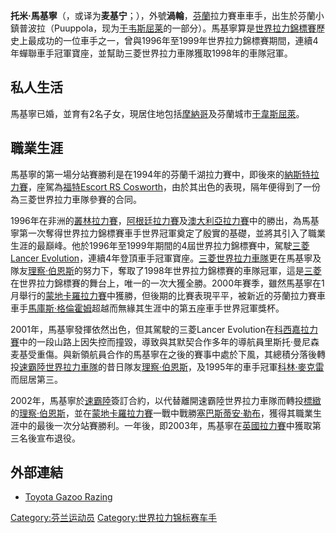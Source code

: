 {{noteTA
|1=zh-hans:斯巴魯; zh-hant:速霸陸;
|2=zh-hans:汤米; zh-hant:托米;
|3=zh-hans:达喀尔; zh-hant:達卡;
|4=zh-hans:勒芒; zh-hant:利曼;
|5=zh-hans:塞恩斯; zh-hant:聖茲;
|6=zh-hans:格隆霍姆; zh-hant:葛蘭洪;
}}
{{Infobox WRC driver
| name = 托米·馬基寧
| image= Wrc fin 2004 makinen.jpg
| caption = 已退休的馬基寧訪問2004年芬蘭拉力賽期間
| birth_date = {{birth date and age|1964|06|26|df=y}}
| nationality = {{FIN}}
| Years = 1987年-2003年
| Teams =  [[三菱世界拉力車隊|三菱世界拉力車隊]], [[速霸陸世界拉力車隊|速霸陸世界拉力車隊]]
| Races = 139
| Championships = 4 ([[1996年世界拉力錦標賽|1996]], [[1997年世界拉力錦標賽|1997]], [[1998年世界拉力錦標賽|1998]], [[1999年世界拉力錦標賽|1999]])
| Wins = 24
| Podiums = 45
| Stagewins = 362
| Points = 544
| First race = 1987 [[千湖拉力賽|千湖拉力賽]]
| First win = 1994 [[千湖拉力賽|千湖拉力賽]]
| Last win = 2002 [[蒙地卡羅拉力賽|蒙地卡羅拉力賽]]
| Last race = 2003 [[英國拉力賽|英國拉力賽]]
}}
'''托米·馬基寧'''（{{lang-fi|Tommi Antero Mäkinen}}，或译为'''麦基宁'''；{{bd|1964年|6月26日}}），外號'''渦輪'''，[[芬蘭|芬蘭]]拉力賽車車手，出生於芬蘭小鎮普波拉（Puuppola，现为[[于韦斯屈莱|于韦斯屈莱]]的一部分）。馬基寧算是[[世界拉力錦標賽|世界拉力錦標賽]]歷史上最成功的一位車手之一，曾與1996年至1999年世界拉力錦標賽期間，連續4年蟬聯車手冠軍寶座，並幫助三菱世界拉力車隊獲取1998年的車隊冠軍。

== 私人生活 ==
馬基寧已婚，並育有2名子女，現居住地包括[[摩納哥|摩納哥]]及芬蘭城市[[于韋斯屈萊|于韋斯屈萊]]。

== 職業生涯 ==
馬基寧的第一場分站賽勝利是在1994年的芬蘭千湖拉力賽中，即後來的[[納斯特拉力賽|納斯特拉力賽]]，座駕為[[福特Escort|福特Escort RS Cosworth]]，由於其出色的表現，隔年便得到了一份為三菱世界拉力車隊參賽的合同。

1996年在非洲的[[叢林拉力賽|叢林拉力賽]]，[[阿根廷拉力賽|阿根廷拉力賽]]及[[澳大利亞拉力賽|澳大利亞拉力賽]]中的勝出，為馬基寧第一次奪得世界拉力錦標賽車手世界冠軍奠定了殷實的基礎，並將其引入了職業生涯的最巔峰。他於1996年至1999年期間的4屆世界拉力錦標賽中，駕駛[[三菱Lancer_Evolution|三菱Lancer Evolution]]，連續4年登頂車手冠軍寶座。[[三菱世界拉力車隊|三菱世界拉力車隊]]更在馬基寧及隊友[[理察·伯恩斯|理察·伯恩斯]]的努力下，奪取了1998年世界拉力錦標賽的車隊冠軍，這是[[三菱|三菱]]在世界拉力錦標賽的舞台上，唯一的一次大獲全勝。2000年賽季，雖然馬基寧在1月舉行的[[蒙地卡羅拉力賽|蒙地卡羅拉力賽]]中獲勝，但後期的比賽表現平平，被新近的芬蘭拉力賽車車手[[馬庫斯·格倫霍姆|馬庫斯·格倫霍姆]]超越而無緣其生涯中的第五座車手世界冠軍獎杯。

2001年，馬基寧發揮依然出色，但其駕駛的三菱Lancer Evolution在[[科西嘉拉力賽|科西嘉拉力賽]]中的一段山路上因失控而撞毀，導致與其默契合作多年的導航員里斯托·曼尼森麦基受重傷。與新領航員合作的馬基寧在之後的賽事中處於下風，其總積分落後轉投[[速霸陸世界拉力車隊|速霸陸世界拉力車隊]]的昔日隊友[[理察·伯恩斯|理察·伯恩斯]]，及1995年的車手冠軍[[科林·麥克雷|科林·麥克雷]]而屈居第三。

2002年，馬基寧於[[速霸陸|速霸陸]]簽訂合約，以代替離開速霸陸世界拉力車隊而轉投[[標緻|標緻]]的[[理察·伯恩斯|理察·伯恩斯]]，並在[[蒙地卡羅拉力賽|蒙地卡羅拉力賽]]一戰中戰勝[[塞巴斯蒂安·勒布|塞巴斯蒂安·勒布]]，獲得其職業生涯中的最後一次分站賽勝利。一年後，即2003年，馬基寧在[[英國拉力賽|英國拉力賽]]中獲取第三名後宣布退役。

== 外部連結 ==
{{Commonscat|Tommi Mäkinen}}
*[https://toyotagazooracing.com/wrc/ Toyota Gazoo Razing] {{Wayback|url=https://toyotagazooracing.com/wrc/ |date=20210315042411 }}{{en}}

{{DEFAULTSORT:Makinen, Tommi}}
[[Category:芬兰运动员|Category:芬兰运动员]]
[[Category:世界拉力锦标赛车手|Category:世界拉力锦标赛车手]]